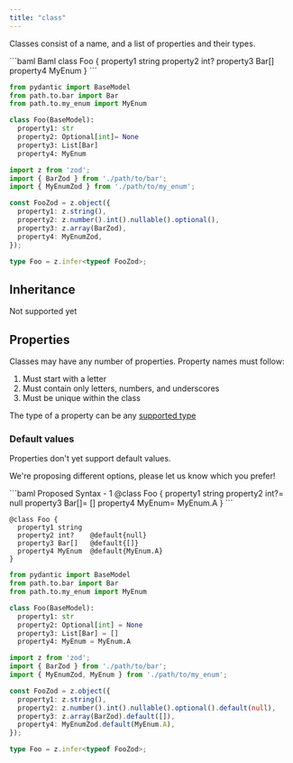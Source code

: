 ```yaml
---
title: "class"
---
```


Classes consist of a name, and a list of properties and their types.

<CodeGroup>
```baml Baml
class Foo {
  property1 string
  property2 int?
  property3 Bar[]
  property4 MyEnum
}
```

```python Python Equivalent
from pydantic import BaseModel
from path.to.bar import Bar
from path.to.my_enum import MyEnum

class Foo(BaseModel):
  property1: str
  property2: Optional[int]= None
  property3: List[Bar]
  property4: MyEnum
```

```Typescript Typescript Equivalent
import z from 'zod';
import { BarZod } from './path/to/bar';
import { MyEnumZod } from './path/to/my_enum';

const FooZod = z.object({
  property1: z.string(),
  property2: z.number().int().nullable().optional(),
  property3: z.array(BarZod),
  property4: MyEnumZod,
});

type Foo = z.infer<typeof FooZod>;
```

</CodeGroup>

## Inheritance

<Info>Not supported yet</Info>

## Properties

Classes may have any number of properties.
Property names must follow:

1. Must start with a letter
2. Must contain only letters, numbers, and underscores
3. Must be unique within the class

The type of a property can be any [supported type](/type)

### Default values

Properties don't yet support default values.

We're proposing different options, please let us know which you prefer!

<CodeGroup>
```baml Proposed Syntax - 1
@class Foo {
  property1 string
  property2 int?= null
  property3 Bar[]= []
  property4 MyEnum= MyEnum.A
}
```

```baml Proposed Syntax - 2
@class Foo {
  property1 string
  property2 int?    @default{null}
  property3 Bar[]   @default{[]}
  property4 MyEnum  @default{MyEnum.A}
}
```

```python Python Equivalent
from pydantic import BaseModel
from path.to.bar import Bar
from path.to.my_enum import MyEnum

class Foo(BaseModel):
  property1: str
  property2: Optional[int] = None
  property3: List[Bar] = []
  property4: MyEnum = MyEnum.A
```

```Typescript Typescript Equivalent
import z from 'zod';
import { BarZod } from './path/to/bar';
import { MyEnumZod, MyEnum } from './path/to/my_enum';

const FooZod = z.object({
  property1: z.string(),
  property2: z.number().int().nullable().optional().default(null),
  property3: z.array(BarZod).default([]),
  property4: MyEnumZod.default(MyEnum.A),
});

type Foo = z.infer<typeof FooZod>;
```

</CodeGroup>
